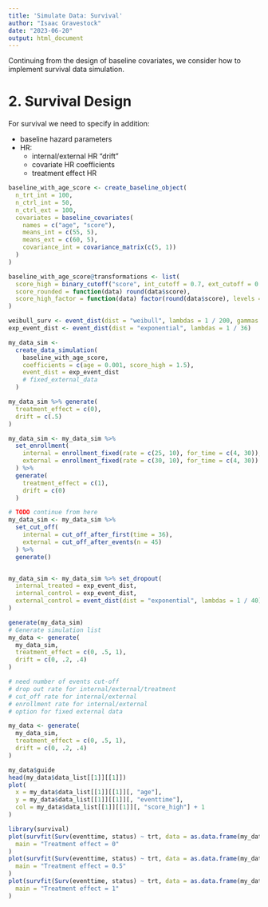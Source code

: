 ```yaml
---
title: 'Simulate Data: Survival'
author: "Isaac Gravestock"
date: "2023-06-20"
output: html_document
---
```


Continuing from the design of baseline covariates, we consider how to implement survival data simulation.

# 2. Survival Design

For survival we need to specify in addition:

 - baseline hazard parameters
 - HR:
   - internal/external HR "drift"
   - covariate HR coefficients
   - treatment effect HR

```r
baseline_with_age_score <- create_baseline_object(
  n_trt_int = 100,
  n_ctrl_int = 50,
  n_ctrl_ext = 100,
  covariates = baseline_covariates(
    names = c("age", "score"),
    means_int = c(55, 5),
    means_ext = c(60, 5),
    covariance_int = covariance_matrix(c(5, 1))
  )
)

baseline_with_age_score@transformations <- list(
  score_high = binary_cutoff("score", int_cutoff = 0.7, ext_cutoff = 0.7),
  score_rounded = function(data) round(data$score),
  score_high_factor = function(data) factor(round(data$score), levels = 0:10)
)

weibull_surv <- event_dist(dist = "weibull", lambdas = 1 / 200, gammas = 1)
exp_event_dist <- event_dist(dist = "exponential", lambdas = 1 / 36)

my_data_sim <-
  create_data_simulation(
    baseline_with_age_score,
    coefficients = c(age = 0.001, score_high = 1.5),
    event_dist = exp_event_dist
    # fixed_external_data
  )

my_data_sim %>% generate(
  treatment_effect = c(0),
  drift = c(.5)
)

my_data_sim <- my_data_sim %>%
  set_enrollment(
    internal = enrollment_fixed(rate = c(25, 10), for_time = c(4, 30)),
    external = enrollment_fixed(rate = c(30, 10), for_time = c(4, 30))
  ) %>%
  generate(
    treatment_effect = c(1),
    drift = c(0)
  )

# TODO continue from here
my_data_sim <- my_data_sim %>%
  set_cut_off(
    internal = cut_off_after_first(time = 36),
    external = cut_off_after_events(n = 45)
  ) %>%
  generate()


my_data_sim <- my_data_sim %>% set_dropout(
  internal_treated = exp_event_dist,
  internal_control = exp_event_dist,
  external_control = event_dist(dist = "exponential", lambdas = 1 / 40)
)

generate(my_data_sim)
# Generate simulation list
my_data <- generate(
  my_data_sim,
  treatment_effect = c(0, .5, 1),
  drift = c(0, .2, .4)
)

# need number of events cut-off
# drop out rate for internal/external/treatment
# cut_off rate for internal/external
# enrollment rate for internal/external
# option for fixed external data

my_data <- generate(
  my_data_sim,
  treatment_effect = c(0, .5, 1),
  drift = c(0, .2, .4)
)

my_data$guide
head(my_data$data_list[[1]][[1]])
plot(
  x = my_data$data_list[[1]][[1]][, "age"],
  y = my_data$data_list[[1]][[1]][, "eventtime"],
  col = my_data$data_list[[1]][[1]][, "score_high"] + 1
)

library(survival)
plot(survfit(Surv(eventtime, status) ~ trt, data = as.data.frame(my_data$data_list[[1]][[1]])),
  main = "Treatment effect = 0"
)
plot(survfit(Surv(eventtime, status) ~ trt, data = as.data.frame(my_data$data_list[[2]][[1]])),
  main = "Treatment effect = 0.5"
)
plot(survfit(Surv(eventtime, status) ~ trt, data = as.data.frame(my_data$data_list[[3]][[1]])),
  main = "Treatment effect = 1"
)
```
